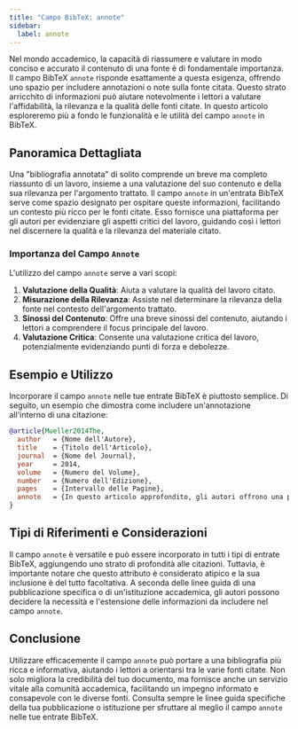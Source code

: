 ```yaml
---
title: "Campo BibTeX: annote"
sidebar:
  label: annote
---
```



Nel mondo accademico, la capacità di riassumere e valutare in modo conciso e accurato il contenuto di una fonte è di fondamentale importanza. Il campo BibTeX `annote` risponde esattamente a questa esigenza, offrendo uno spazio per includere annotazioni o note sulla fonte citata. Questo strato arricchito di informazioni può aiutare notevolmente i lettori a valutare l'affidabilità, la rilevanza e la qualità delle fonti citate. In questo articolo esploreremo più a fondo le funzionalità e le utilità del campo `annote` in BibTeX.

<CiteDrive />

## Panoramica Dettagliata

Una "bibliografia annotata" di solito comprende un breve ma completo riassunto di un lavoro, insieme a una valutazione del suo contenuto e della sua rilevanza per l'argomento trattato. Il campo `annote` in un'entrata BibTeX serve come spazio designato per ospitare queste informazioni, facilitando un contesto più ricco per le fonti citate. Esso fornisce una piattaforma per gli autori per evidenziare gli aspetti critici del lavoro, guidando così i lettori nel discernere la qualità e la rilevanza del materiale citato.

### Importanza del Campo `Annote`

L'utilizzo del campo `annote` serve a vari scopi:

1. **Valutazione della Qualità**: Aiuta a valutare la qualità del lavoro citato.
2. **Misurazione della Rilevanza**: Assiste nel determinare la rilevanza della fonte nel contesto dell'argomento trattato.
3. **Sinossi del Contenuto**: Offre una breve sinossi del contenuto, aiutando i lettori a comprendere il focus principale del lavoro.
4. **Valutazione Critica**: Consente una valutazione critica del lavoro, potenzialmente evidenziando punti di forza e debolezze.

## Esempio e Utilizzo

Incorporare il campo `annote` nelle tue entrate BibTeX è piuttosto semplice. Di seguito, un esempio che dimostra come includere un'annotazione all'interno di una citazione:

```bibtex
@article{Mueller2014The,
  author   = {Nome dell'Autore},
  title    = {Titolo dell'Articolo},
  journal  = {Nome del Journal},
  year     = 2014,
  volume   = {Numero del Volume},
  number   = {Numero dell'Edizione},
  pages    = {Intervallo delle Pagine},
  annote   = {In questo articolo approfondito, gli autori offrono una panoramica dettagliata dell'argomento, analizzando criticamente varie dimensioni e presentando un'argomentazione ben equilibrata. La fonte è altamente rilevante per i ricercatori che si concentrano su ...},
}
```

## Tipi di Riferimenti e Considerazioni

Il campo `annote` è versatile e può essere incorporato in tutti i tipi di entrate BibTeX, aggiungendo uno strato di profondità alle citazioni. Tuttavia, è importante notare che questo attributo è considerato atipico e la sua inclusione è del tutto facoltativa. A seconda delle linee guida di una pubblicazione specifica o di un'istituzione accademica, gli autori possono decidere la necessità e l'estensione delle informazioni da includere nel campo `annote`.

## Conclusione

Utilizzare efficacemente il campo `annote` può portare a una bibliografia più ricca e informativa, aiutando i lettori a orientarsi tra le varie fonti citate. Non solo migliora la credibilità del tuo documento, ma fornisce anche un servizio vitale alla comunità accademica, facilitando un impegno informato e consapevole con le diverse fonti. Consulta sempre le linee guida specifiche della tua pubblicazione o istituzione per sfruttare al meglio il campo `annote` nelle tue entrate BibTeX.